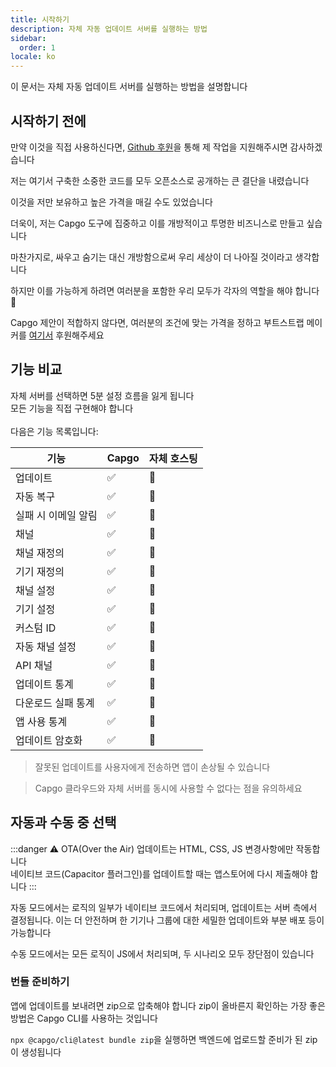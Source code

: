 ```yaml
---
title: 시작하기
description: 자체 자동 업데이트 서버를 실행하는 방법
sidebar:
  order: 1
locale: ko
---
```



이 문서는 자체 자동 업데이트 서버를 실행하는 방법을 설명합니다

## 시작하기 전에

만약 이것을 직접 사용하신다면, [Github 후원](https://github.com/sponsors/riderx/)을 통해 제 작업을 지원해주시면 감사하겠습니다

저는 여기서 구축한 소중한 코드를 모두 오픈소스로 공개하는 큰 결단을 내렸습니다

이것을 저만 보유하고 높은 가격을 매길 수도 있었습니다

더욱이, 저는 Capgo 도구에 집중하고 이를 개방적이고 투명한 비즈니스로 만들고 싶습니다

마찬가지로, 싸우고 숨기는 대신 개방함으로써 우리 세상이 더 나아질 것이라고 생각합니다

하지만 이를 가능하게 하려면 여러분을 포함한 우리 모두가 각자의 역할을 해야 합니다 🥹

Capgo 제안이 적합하지 않다면, 여러분의 조건에 맞는 가격을 정하고 부트스트랩 메이커를 [여기서](https://github.com/sponsors/riderx/) 후원해주세요

## 기능 비교

자체 서버를 선택하면 5분 설정 흐름을 잃게 됩니다\
모든 기능을 직접 구현해야 합니다\
\
다음은 기능 목록입니다:

| 기능 | Capgo | 자체 호스팅 |
| ------------------------ | ----- | ----------- |
| 업데이트 | ✅ | 🚧 |
| 자동 복구 | ✅ | 🚧 |
| 실패 시 이메일 알림 | ✅ | 🚧 |
| 채널 | ✅ | 🚧 |
| 채널 재정의 | ✅ | 🚧 |
| 기기 재정의 | ✅ | 🚧 |
| 채널 설정 | ✅ | 🚧 |
| 기기 설정 | ✅ | 🚧 |
| 커스텀 ID | ✅ | 🚧 |
| 자동 채널 설정 | ✅ | 🚧 |
| API 채널 | ✅ | 🚧 |
| 업데이트 통계 | ✅ | 🚧 |
| 다운로드 실패 통계 | ✅ | 🚧 |
| 앱 사용 통계 | ✅ | 🚧 |
| 업데이트 암호화 | ✅ | 🚧 |

> 잘못된 업데이트를 사용자에게 전송하면 앱이 손상될 수 있습니다

> Capgo 클라우드와 자체 서버를 동시에 사용할 수 없다는 점을 유의하세요

## 자동과 수동 중 선택

:::danger
⚠️ OTA(Over the Air) 업데이트는 HTML, CSS, JS 변경사항에만 작동합니다\
네이티브 코드(Capacitor 플러그인)를 업데이트할 때는 앱스토어에 다시 제출해야 합니다
:::

자동 모드에서는 로직의 일부가 네이티브 코드에서 처리되며, 업데이트는 서버 측에서 결정됩니다. 이는 더 안전하며 한 기기나 그룹에 대한 세밀한 업데이트와 부분 배포 등이 가능합니다

수동 모드에서는 모든 로직이 JS에서 처리되며, 두 시나리오 모두 장단점이 있습니다

### 번들 준비하기

앱에 업데이트를 보내려면 zip으로 압축해야 합니다
zip이 올바른지 확인하는 가장 좋은 방법은 Capgo CLI를 사용하는 것입니다

`npx @capgo/cli@latest bundle zip`을 실행하면 백엔드에 업로드할 준비가 된 zip이 생성됩니다

<LinkCard
	title="자동 업데이트"
	href="/docs/self-hosted/auto-update/"
/>

<LinkCard
	title="수동"
	href="/docs/self-hosted/manual/"
/>
